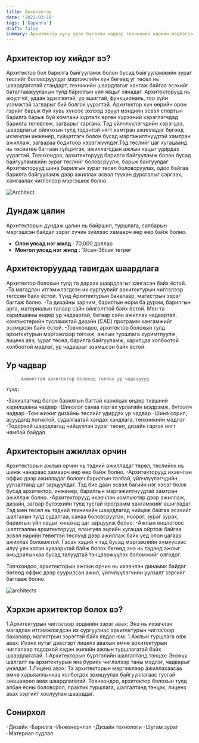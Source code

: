 ```yaml
---
title: Архитектор
date: '2023-03-18'
tags: ['Барилга']
draft: false
summary: Архитектор хүну уран бүтээлч чадвар техникийн нарийн мэдлэгээ ашиглан орон байраас авхуулаад концертын танхим зэрэг бүхий л төрлийн барилгын загварыг гаргана.
---
```


## Архитектор юу хийдэг вэ?

Архитектор бол барилга байгууламж болон бусад байгууламжийн зураг төслийг боловсруулдаг мэргэжлийн хүн бөгөөд уг төсөл нь шаардлагатай стандарт, техникийн шаардлагыг хангаж байгаа эсэхийг баталгаажуулахын тулд барилгын үйл явцыг хянадаг. Архитекторууд нь аюулгүй, удаан эдэлгээтэй, үр ашигтай, функциональ, гоо зүйн үзэмжтэй загварыг бий болгох үүрэгтэй. Архитектор хүн өөрийн орон гэрийг барьж буй хувь хүнээс эхлээд эрүүл мэндийн эсвэл спортын барилга барьж буй компани хүртэлх өргөн хүрээний хэрэглэгчдэд барилга төлөвлөж, загварыг гаргана.
Тэд үйлчлүүлэгчдийн хэрэгцээ, шаардлагыг ойлгохын тулд тэдэнтэй нягт хамтран ажилладаг бөгөөд ихэвчлэн инженер, гүйцэтгэгч болон бусад мэргэжилтнүүдтэй хамтран ажиллаж, загвараа бодитоор хэрэгжүүлдэг.Тэд төслийг цаг хугацаанд нь төсөвтөө багтаан гүйцэтгэх, ажиллагсдын ажлын явцыг удирдах үүрэгтэй. Товчхондоо, архитекторууд барилга байгууламж болон бусад байгууламжийн зураг төслийг боловсруулж, барьж байгуулдаг
Архитекторууд шинэ барилгын зураг төсөл боловсруулах, одоо байгаа барилга байгууламж дээр ажиллах эсвэл түүхэн дурсгалыг сэргээх, хамгаалах чиглэлээр мэргэшиж болно.

![Architect](https://thearchitectsdiary.com/wp-content/uploads/2019/12/architect-construction-plans.jpg)

## Дундаж цалин

Архитекторын дундаж цалин нь байршил, туршлага, салбарын мэргэшсэн байдал зэрэг хүчин зүйлээс хамаарч өөр өөр байж болно.

- **Олон улсад нэг жилд** : 70,000 доллар
- **Монгол улсад нэг жилд** : 18сая-36сая төгрөг

## Архитекторуудад тавигдах шаардлага

Архитектор болохын тулд та дараах шаардлагыг хангасан байх ёстой.
-Та магадлан итгэмжлэгдсэн их сургуулийг архитектурын чиглэлээр төгссөн байх ёстой. Үүнд Архитектурын бакалавр, магистрын зэрэг багтаж болно.
-Та дизайны зарчим, барилгын норм ба дүрэм, барилгын арга, материалын талаар сайн ойлголттой байх ёстой. Мөн та харилцааны өндөр ур чадвартай, багаар сайн ажиллах чадвартай, компьютерийн тусламжтай дизайн (CAD) программ хангамжийг эзэмшсэн байх ёстой.
-Товчхондоо, архитектор болохын тулд архитектурын мэргэжлээр төгсөж, ажлын туршлага хуримтлуулж, лиценз авч, зураг төсөл, барилга байгууламж, харилцаа холбоотой холбоотой мэдлэг, ур чадварыг эзэмшсэн байх ёстой.

## Ур чадвар

>     Амжилттай архитектор болоход голлох ур чадварууд

    Үүнд:

-Захиалагчид болон барилгын багтай харилцах өндөр түвшний харилцааны чадвар
-Шинэлэг санаа гаргах урлагийн мэдрэмж, бүтээлч чадвар
-Том жижиг дизайны төслийг удирдах ур чадвар
-Шинэ сорил, асуудалд логиктой, судалгаатай хандах хандлага, тенхникийн мэдлэг
-Тодорхой шаардлагад нийцүүлэн зураг төсөл, дизайн гаргах нягт нямбай байдал.

## Архитекторын ажиллах орчин

Архитекторын ажлын орчин нь тэдний ажилладаг төрөл, төслийнх нь шинж чанараас хамаарч өөр өөр байж болно.
-Архитекторууд ихэвчлэн оффис дээр ажилладаг боловч барилгын талбай, үйлчлүүлэгчдийн уулзалтанд цаг зарцуулдаг. Тэд бие даан эсвэл багийн нэг хэсэг болж бусад архитектор, инженер, барилгын мэргэжилтнүүдтэй хамтран ажиллаж болно.
-Архитекторууд ихэвчлэн компьютер дээр ажиллаж, дизайн, загвар бүтээхийн тулд тусгай программ хангамжийг ашигладаг. Тэд мөн төсөл нь тэдний техникийн шаардлагад нийцэж байгаа эсэхийг шалгахын тулд судалгаа, санаа боловсруулах, ноорог, зураг зурах, барилгын үйл явцыг хянахад цаг зарцуулж болно.
-Ажлын онцлогоос шалтгаалан архитекторууд, ялангуяа эцсийн хугацаа ойртож байгаа эсвэл нарийн төвөгтэй төслүүд дээр ажиллаж байх үед олон цагаар ажиллах боломжтой. Гэсэн хэдий ч тэд бусад мэргэжлийн хүмүүсээс илүү уян хатан хуваарьтай байж болох бөгөөд энэ нь тэдэнд ажлыг амьдралынхаа бусад талуудтай тэнцвэржүүлэх боломжийг олгодог.

Товчхондоо, архитекторын ажлын орчин нь ихэвчлэн динамик байдаг бөгөөд оффис дээр суурилсан ажил, үйлчлүүлэгчийн уулзалт зэргийг багтааж болно.

![architects](https://www.diamondimmobilien.ch/images/about/di-about-us-06.jpg)

## Хэрхэн архитектор болох вэ?

1.Архитектурын чиглэлээр эрдмийн зэрэг авах: Энэ нь ихэвчлэн магадлан итгэмжлэгдсэн их сургуулиас архитектурын чиглэлээр бакалавр, магистрын зэрэгтэй байх явдал юм.
1.Ажлын туршлага олж авах: Ихэнх нутаг дэвсгэрт лиценз авахын өмнө архитектурын чиглэлээр тодорхой хэдэн жилийн ажлын туршлагатай байх шаардлагатай.
1.Архитекторын бүртгэлийн шалгалтанд тэнцэх: Энэхүү шалгалт нь архитектурын янз бүрийн чиглэлээр таны мэдлэг, чадварыг үнэлдэг.
1.Лиценз авах: Та архитекторын мэргэжлээр ажиллахаасаа өмнө харьяаллынхаа холбогдох зохицуулах байгууллагаас тусгай зөвшөөрөл авах шаардлагатай.
Товчхондоо, архитектор болохын тулд албан ёсны боловсрол, практик туршлага, шалгалтанд тэнцэх, лиценз авах зэргийг хослуулан шаарддаг.

## Сонирхол

-Дизайн
-Барилга
-Инженерчлэл
-Дизайн технологи
-Шугам зураг
-Материал судлал
